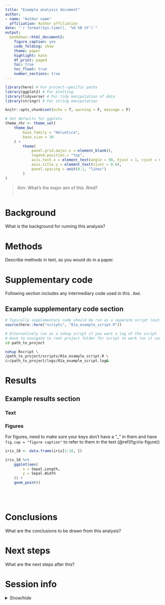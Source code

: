 ```yaml
---
title: "Example analysis document"
author: 
- name: "Author name"
  affiliation: Author affiliation
date: "`r format(Sys.time(), '%d %B %Y')`"
output: 
  bookdown::html_document2:
    figure_caption: yes
    code_folding: show
    theme: paper
    highlight: kate
    df_print: paged
    toc: true
    toc_float: true
    number_sections: true
---
```


```r

library(here) # For project-specific paths
library(ggplot2) # For plotting
library(tidyverse) # For tidy manipulation of data
library(stringr) # For string manipulation

knitr::opts_chunk$set(echo = T, warning = F, message = F)

# Set defaults for ggplots
theme_rhr <- theme_set(
    theme_bw(
        base_family = "Helvetica",
        base_size = 10
    ) +
        theme(
            panel.grid.major.x = element_blank(),
            legend.position = "top",
            axis.text.x = element_text(angle = 90, hjust = 1, vjust = 0.5),
            axis.title.y = element_text(vjust = 0.6),
            panel.spacing = unit(0.1, "lines")
        )
)
```

> Aim: What's the major aim of this .Rmd?
<br><br>

# Background

What is the background for running this analysis?

# Methods {.tabset}

Describe methods in text, as you would do in a paper.

# Supplementary code {.tabset}

Following section includes any intermediary code used in this `.Rmd`.

## Example supplementary code section

```r

# Typically supplementary code should be run as a separate script (outside of your .rmd)
source(here::here("scripts", "01a_example_script.R"))
```

```bash
# Alternatively run as a nohup script if you want a log of the script
# Have to navigate to root project folder for script to work (as it uses here package)
cd path_to_project

nohup Rscript \
/path_to_project/scripts/01a_example_script.R \
&>/path_to_project/logs/01a_example_script.log&

```

# Results 

## Example results section {.tabset}

### Text

### Figures

For figures, need to make sure your keys don't have a "_" in them and have `fig.cap = "figure caption"` to refer to them in the text (\@ref(fig:iris-figure))

```r

iris_10 <- data.frame(iris[1:10, ])

iris_10 %>%
    ggplot(aes(
        x = Sepal.Length,
        y = Sepal.Width
    )) +
    geom_point()
```

<br><br>

# Conclusions
What are the conclusions to be drawn from this analysis?

# Next steps
What are the next steps after this?

# Session info

<details>
  <summary>Show/hide</summary>

```r
# Session info
library("sessioninfo")
options(width = 120)
session_info()
```

</details> 
